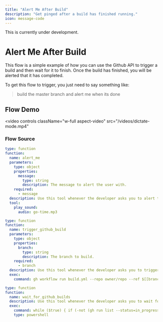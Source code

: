 ```yaml
---
title: "Alert Me After Build"
description: "Get pinged after a build has finished running."
icon: message-code
---
```


<Warning>This is currently under development.</Warning>

# Alert Me After Build

This flow is a simple example of how you can use the Github API to trigger a build and then wait for it to finish.
Once the build has finished, you will be alerted that it has completed.

To get this flow to trigger, you just need to say something like:

> build the master branch and alert me when its done

## Flow Demo

<video
  controls
  className="w-full aspect-video"
  src="/videos/dictate-mode.mp4"
></video>

### Flow Source

```yaml
type: function
function:
  name: alert_me
  parameters:
    type: object
    properties:
      message:
        type: string
        description: The message to alert the user with.
    required:
      - message
  description: Use this tool whenever the developer asks you to alert them.
  tool:
    play_sound:
      audio: go-time.mp3

type: function
function:
  name: trigger_github_build
  parameters:
    type: object
    properties:
      branch:
        type: string
        description: The branch to build.
    required:
      - branch
  description: Use this tool whenever the developer asks you to trigger a github build.
  exec:
    command: gh workflow run build.yml --repo owner/repo --ref $[[branch]]

type: function
function:
  name: wait_for_github_builds
  description: Use this tool whenever the developer asks you to wait for github builds to finish.
  exec:
    command: while ($true) { if (-not (gh run list --status=in_progress --json status | ConvertFrom-Json | Where-Object { $_.status -eq "in_progress" })) { break } Start-Sleep -Seconds 10 }
    type: powershell
```

